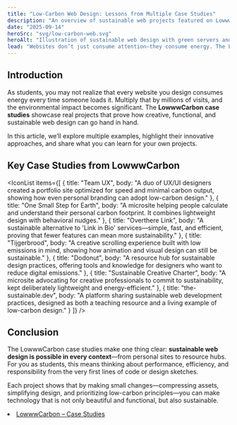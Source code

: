 ```yaml
---
title: "Low-Carbon Web Design: Lessons from Multiple Case Studies"
description: "An overview of sustainable web projects featured on LowwwCarbon, showing students how lightweight, efficient design choices reduce environmental impact."
date: "2025-09-14"
heroSrc: "svg/low-carbon-web.svg"
heroAlt: "Illustration of sustainable web design with green servers and lightweight interfaces"
lead: "Websites don’t just consume attention—they consume energy. The LowwwCarbon case studies demonstrate how designers and developers can rethink digital products to lower their carbon footprint while still creating engaging experiences."
---
```


## Introduction

As students, you may not realize that every website you design consumes energy every time someone loads it. Multiply that by millions of visits, and the environmental impact becomes significant. The **LowwwCarbon case studies** showcase real projects that prove how creative, functional, and sustainable web design can go hand in hand.

In this article, we’ll explore multiple examples, highlight their innovative approaches, and share what you can learn for your own projects.

## Key Case Studies from LowwwCarbon

<IconList
    items={[
        { title: "Team UX", body: "A duo of UX/UI designers created a portfolio site optimized for speed and minimal carbon output, showing how even personal branding can adopt low-carbon design." },
        { title: "One Small Step for Earth", body: "A microsite helping people calculate and understand their personal carbon footprint. It combines lightweight design with behavioral nudges." },
        { title: "Overthere Link", body: "A sustainable alternative to 'Link in Bio' services—simple, fast, and efficient, proving that fewer features can mean more sustainability." },
        { title: "Tijgerbrood", body: "A creative scrolling experience built with low emissions in mind, showing how animation and visual design can still be sustainable." },
        { title: "Dodonut", body: "A resource hub for sustainable design practices, offering tools and knowledge for designers who want to reduce digital emissions." },
        { title: "Sustainable Creative Charter", body: "A microsite advocating for creative professionals to commit to sustainability, kept deliberately lightweight and energy-efficient." },
        { title: "the-sustainable.dev", body: "A platform sharing sustainable web development practices, designed as both a teaching resource and a living example of low-carbon design." }
    ]}
/>

## Conclusion

The LowwwCarbon case studies make one thing clear: **sustainable web design is possible in every context**—from personal sites to resource hubs. For you as students, this means thinking about performance, efficiency, and responsibility from the very first lines of code or design sketches.

Each project shows that by making small changes—compressing assets, simplifying design, and prioritizing low-carbon principles—you can make technology that is not only beautiful and functional, but also sustainable.

<References>
    <li><a href="https://lowwwcarbon.com/case-studies/">LowwwCarbon – Case Studies</a></li>
</References>
